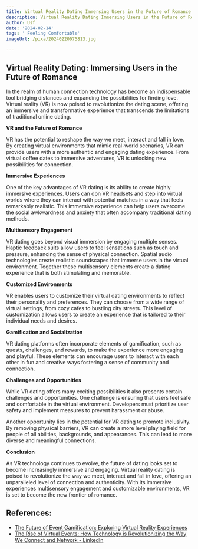 ```yaml
---
title: Virtual Reality Dating Immersing Users in the Future of Romance
description: Virtual Reality Dating Immersing Users in the Future of Romance
author: Usf
date: '2024-02-14'
tags: ' Feeling Comfortable'
imageUrl: /pixa/20240220075813.jpg

---
```

## **Virtual Reality Dating: Immersing Users in the Future of Romance**

In the realm of human connection technology has become an indispensable tool bridging distances  and expanding the possibilities for finding love.  Virtual reality (VR) is now  poised to revolutionize the dating scene, offering an immersive and transformative experience that transcends the limitations  of traditional  online dating.

**VR and the Future of Romance**

VR has the potential to reshape the way we  meet, interact and fall in love. By creating virtual environments  that mimic real-world scenarios,  VR can provide users with a more authentic and  engaging dating  experience. From virtual coffee dates to immersive  adventures, VR is unlocking new possibilities for connection.

**Immersive  Experiences**

One of the  key advantages of VR dating is its ability to create highly immersive experiences. Users can don VR headsets and  step into virtual worlds where they can  interact with potential matches in a way that feels remarkably realistic.  This immersive experience can help users overcome the social awkwardness and anxiety that often accompany traditional dating methods.

**Multisensory Engagement**

VR dating goes beyond visual immersion by engaging multiple senses. Haptic feedback suits allow users to  feel sensations such as touch and pressure, enhancing the  sense of physical connection. Spatial audio technologies create realistic soundscapes that immerse users in the virtual  environment. Together these multisensory elements create a dating experience that is both  stimulating and memorable.

**Customized Environments**

VR enables users to customize their virtual  dating environments to reflect their personality and preferences.  They can choose from a wide range  of  virtual  settings, from cozy cafes to bustling city streets. This level of customization allows users to create an experience that is tailored to their  individual needs and desires.

**Gamification and Socialization**

VR dating platforms often incorporate elements of gamification, such as quests, challenges, and rewards, to  make the experience more engaging and  playful. These  elements can encourage users to interact with each  other in fun and creative ways fostering a  sense of community and connection.

**Challenges and Opportunities**

While VR dating offers many exciting possibilities it also presents certain challenges and  opportunities. One challenge is ensuring that users feel safe and comfortable in the virtual environment. Developers must prioritize user safety and implement measures to prevent harassment or abuse.

Another  opportunity lies  in the potential for VR dating to promote inclusivity. By removing physical barriers, VR can create a more level playing field for  people of all abilities, backgrounds,  and appearances. This can lead to more diverse and meaningful connections.

**Conclusion**

As  VR technology continues to  evolve, the future of dating looks set  to  become increasingly  immersive and engaging. Virtual reality dating is poised to revolutionize the way we  meet,  interact and fall in love, offering an  unparalleled level of connection and authenticity. With its immersive experiences multisensory engagement and customizable environments,  VR is  set to become the new frontier of romance.

## References:
- [The Future of Event Gamification: Exploring Virtual Reality Experiences](https://www.eventindustrynews.com/news/us-and-canada-event-industry-news/the-future-of-event-gamification-exploring-virtual-reality-experiences)
- [The Rise of Virtual Events: How Technology is Revolutionizing the Way We Connect and Network - LinkedIn](https://www.linkedin.com/pulse/rise-virtual-events-how-technology-revolutionizing)
